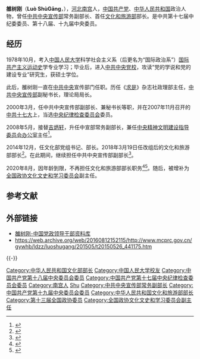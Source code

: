 {{Infobox officeholder
|name        = 雒树刚
|native_name = 
|image       = Luo Shugang (cropped).jpg
|image_size  = 210
|birth_date  = {{birth date and age|1955|5|27}}
|nationality = {{PRC}}
|office      = [[中华人民共和国文化和旅游部|中华人民共和国文化和旅游部]]部长
|term_start  = 2018年3月19日
|term_end    = 2020年8月11日
|premier    = [[李克强|李克强]]
|predecessor = 自己（原文化部部长）
|successor=[[胡和平|胡和平]]
|office1      = [[中华人民共和国文化部|中华人民共和国文化部]]部长
|term_start1  = 2014年12月28日
|term_end1    = 2018年3月19日
|premier1     = [[李克强|李克强]]
|predecessor1 = [[蔡武|蔡武]]
|successor1   = 末任（改组为文化和旅游部）
|alma_mater  = [[中国人民大学|中国人民大学]]<br>[[中共中央党校|中共中央党校]]
|party       = {{CPC}}
}}
'''雒树刚'''（'''Luò ShùGāng'''，{{bd|1955年|5月27日||catIdx=}}），[[河北|河北]][[南宫|南宫]]人，[[中国共产党|中国共产党]]、[[中华人民共和国|中华人民共和国]]政治人物，曾任[[中共中央宣传部|中共中央宣传部]]常务副部长、首任[[文化和旅游部|文化和旅游部]]部长。是中共第十七届中纪委委员、第十八届、十九届中央委员。

== 经历 ==
1978年10月，考入[[中国人民大学|中国人民大学]]科学社会主义系（后更名为“国际政治系”）[[国际共产主义运动|国际共产主义运动史]]学专业学习；毕业后，进入[[中共中央党校|中共中央党校]]，攻读“党的学说和党的建设专业”研究生，获硕士学位。

此后，雒树刚一直在[[中共中央|中共中央]]宣传部门任职。历任《[[求是|求是]]》杂志社政理部主任，[[中共中央宣传部|中共中央宣传部]]副秘书长，理论局局长。

2000年3月，任中共中央宣传部副部长、兼秘书长等职，并在2007年11月召开的[[中共十七大|中共十七大]]上，当选[[中央纪律检查委员会|中央纪律检查委员会]]委员。

2008年5月，接替[[吉炳轩|吉炳轩]]，升任中宣部常务副部长，兼任[[中央精神文明建设指导委员会办公室|中央精神文明建设指导委员会办公室]]主任<ref>{{cite news |title = 雒树刚升任中宣部常务副部长 接替吉炳轩 |url = http://www.stnn.cc/china/200806/t20080617_796661.html |accessdate = 2013-03-25 |newspaper = 星岛环球网 |archive-url = https://web.archive.org/web/20121126032729/http://www.stnn.cc/china/200806/t20080617_796661.html |archive-date = 2012-11-26 |dead-url = yes }}</ref>。

2014年12月，任文化部党组书记、部长。2018年3月19日任改组后的文化和旅游部部长<ref>{{Cite web|url=http://news.ifeng.com/a/20180319/56857742_0.shtml|title=国务院副总理、国务委员、各部部长完整名单|accessdate=2018-03-19|date=2018-03-19|publisher=新华社|archive-date=2018-03-19|archive-url=https://web.archive.org/web/20180319030207/http://news.ifeng.com/a/20180319/56857742_0.shtml|dead-url=no}}</ref>。在此期间，继续担任中共中央宣传部副部长<ref>{{cite web |title=中宣部副部长、文化部部长雒树刚一行视察瑞金二路社区文化活动中心 |url=http://www.huangpuqu.sh.cn/shhp/InfoDetail/?InfoID=2ff054de-857a-41c0-a666-0aebd85b5920 |website=上海市黄浦区人民政府 |accessdate=2018-10-06 |date=2015-06-29 |archive-date=2020-10-15 |archive-url=https://web.archive.org/web/20201015150219/http://www.huangpuqu.sh.cn/shhp/InfoDetail/?InfoID=2ff054de-857a-41c0-a666-0aebd85b5920 |dead-url=no }}</ref>。

2020年8月，因年龄到限，不再担任文化和旅游部部长职务<ref>{{cite web |title=全国人大常委会决定任命工业和信息化部部长、文化和旅游部部长 |url=http://www.xinhuanet.com/renshi/2020-08/11/c_1126354896.htm |website=新华网 |accessdate=2020-08-11 |date=2020-08-11 |archive-date=2020-08-29 |archive-url=https://web.archive.org/web/20200829095041/http://www.xinhuanet.com/renshi/2020-08/11/c_1126354896.htm |dead-url=no }}</ref><ref name=f1>{{Cite web|title=中华人民共和国主席令|url=http://paper.people.com.cn/rmrb/html/2020-08/12/nw.D110000renmrb_20200812_2-04.htm|accessdate=2021-03-07|work=[[人民日报|人民日报]]|archive-date=2021-11-13|archive-url=https://web.archive.org/web/20211113084242/http://paper.people.com.cn/rmrb/html/2020-08/12/nw.D110000renmrb_20200812_2-04.htm|dead-url=no}}</ref>。随后，被增补为[[全国政协文化文史和学习委员会|全国政协文化文史和学习委员会]]副主任。

== 参考文献 ==
{{Reflist}}

== 外部链接 ==
* [http://cpc.people.com.cn/gbzl/html/121000785.html 雒树刚-中国党政领导干部资料库] {{Wayback|url=http://cpc.people.com.cn/gbzl/html/121000785.html |date=20171203002240 }}
* https://web.archive.org/web/20160812152115/http://www.mcprc.gov.cn/gywhb/ldzz/luoshugang/201505/t20150526_441175.htm

{{-}}
{{start box}}
{{s-gov|prc}}
{{s-new|reason=原对应职务：文化部部长雒树刚（本人）}}
{{s-title|[[中华人民共和国文化和旅游部|中华人民共和国文化和旅游部]]部长|2018年3月－2020年8月}}
{{s-after|[[胡和平|胡和平]]}}
{{s-before|[[蔡武|蔡武]]}}
{{s-title|[[中华人民共和国文化部|中华人民共和国文化部]]部长|2014年12月－2018年3月}}
{{s-none|机构撤销，改组为文化和旅游部}}
{{s-ppo|cpc}}
{{s-before|[[吉炳轩|吉炳轩]]|rows=2}}
{{s-title|[[中共中央宣传部|中國共產黨中央宣传部常务副部长]]|2008年6月－2014年12月}}
{{s-after|[[黄坤明|黄坤明]]|rows=2}}
{{s-title|[[中央精神文明建设指导委员会办公室|中央精神文明建设指导委员会办公室]]主任|2008年6月－2014年12月}}
{{end box}}
{{国务院/13|部门首长}}
{{国务院/12|部门首长}}
{{中华人民共和国文化和旅游部部长}}
{{中华人民共和国文化部部长}}
{{DEFAULTSORT:L雒}}
[[Category:中华人民共和国文化部部长|Category:中华人民共和国文化部部长]]
[[Category:中国人民大学校友|Category:中国人民大学校友]]
[[Category:中国共产党第十八届中央委员会委员|Category:中国共产党第十八届中央委员会委员]]
[[Category:中国共产党第十七届中央纪律检查委员会委员|Category:中国共产党第十七届中央纪律检查委员会委员]]
[[Category:南宫人|Category:南宫人]]
[[Category:雒姓|Shu]]
[[Category:中共中央宣传部常务副部长|Category:中共中央宣传部常务副部长]]
[[Category:中国共产党第十九届中央委员会委员|Category:中国共产党第十九届中央委员会委员]]
[[Category:中华人民共和国文化和旅游部部长|Category:中华人民共和国文化和旅游部部长]]
[[Category:第十三届全国政协委员|Category:第十三届全国政协委员]]
[[Category:全国政协文化文史和学习委员会副主任|Category:全国政协文化文史和学习委员会副主任]]